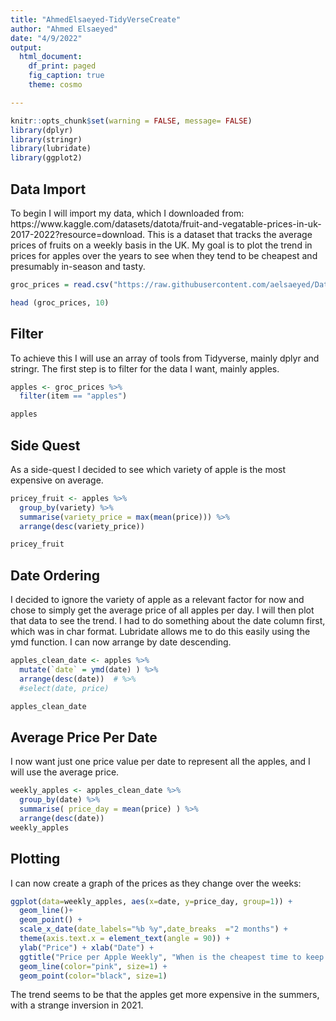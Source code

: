 ```yaml
---
title: "AhmedElsaeyed-TidyVerseCreate"
author: "Ahmed Elsaeyed"
date: "4/9/2022"
output:
  html_document:
    df_print: paged
    fig_caption: true
    theme: cosmo

---
```


```r
knitr::opts_chunk$set(warning = FALSE, message= FALSE)
library(dplyr) 
library(stringr)
library(lubridate)
library(ggplot2)
```


## Data Import

To begin I will import my data, which I downloaded from: https://www.kaggle.com/datasets/datota/fruit-and-vegatable-prices-in-uk-2017-2022?resource=download. This is a dataset that tracks the average prices of fruits on a weekly basis in the UK. My goal is to plot the trend in prices for apples over the years to see when they tend to be cheapest and presumably in-season and tasty.
```r
groc_prices = read.csv("https://raw.githubusercontent.com/aelsaeyed/Data607/main/fruitvegprices-2017_2022.csv")

head (groc_prices, 10)
```
## Filter
To achieve this I will use an array of tools from Tidyverse, mainly dplyr and stringr. The first step is to filter for the data I want, mainly apples. 
```r
apples <- groc_prices %>%
  filter(item == "apples")

apples
```
## Side Quest
As a side-quest I decided to see which variety of apple is the most expensive on average. 

```r
pricey_fruit <- apples %>% 
  group_by(variety) %>% 
  summarise(variety_price = max(mean(price))) %>% 
  arrange(desc(variety_price))

pricey_fruit
```

## Date Ordering

I decided to ignore the variety of apple as a relevant factor for now and chose to simply get the average price of all apples per day. I will then plot that data to see the trend. I had to do something about the date column first, which was in char format. Lubridate allows me to do this easily using the ymd function. I can now arrange by date descending.

```r
apples_clean_date <- apples %>% 
  mutate(`date` = ymd(date) ) %>% 
  arrange(desc(date))  # %>% 
  #select(date, price)

apples_clean_date
```

## Average Price Per Date
I now want just one price value per date to represent all the apples, and I will use the average price.

```r
weekly_apples <- apples_clean_date %>% 
  group_by(date) %>% 
  summarise( price_day = mean(price) ) %>% 
  arrange(desc(date))
weekly_apples
```
## Plotting
I can now create a graph of the prices as they change over the weeks:

```r
ggplot(data=weekly_apples, aes(x=date, y=price_day, group=1)) +
  geom_line()+
  geom_point() +
  scale_x_date(date_labels="%b %y",date_breaks  ="2 months") +
  theme(axis.text.x = element_text(angle = 90)) +
  ylab("Price") + xlab("Date") +
  ggtitle("Price per Apple Weekly", "When is the cheapest time to keep the doctor away?") +
  geom_line(color="pink", size=1) + 
  geom_point(color="black", size=1)
```
The trend seems to be that the apples get more expensive in the summers, with a strange inversion in 2021.

